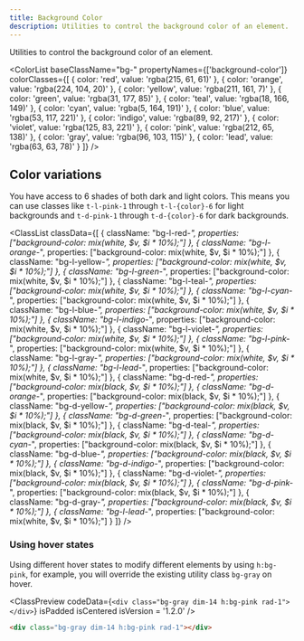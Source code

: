 ```yaml
---
title: Background Color
description: Utilities to control the background color of an element.
---
```



Utilities to control the background color of an element.

<ColorList 
  baseClassName="bg-" 
  propertyNames={['background-color']} 
  colorClasses={[
    { color: 'red', value: 'rgba(215, 61, 61)' },
    { color: 'orange', value: 'rgba(224, 104, 20)' },
    { color: 'yellow', value: 'rgba(211, 161, 7)' },
    { color: 'green', value: 'rgba(31, 177, 85)' },
    { color: 'teal', value: 'rgba(18, 166, 149)' },
    { color: 'cyan', value: 'rgba(5, 164, 191)' },
    { color: 'blue', value: 'rgba(53, 117, 221)' },
    { color: 'indigo', value: 'rgba(89, 92, 217)' },
    { color: 'violet', value: 'rgba(125, 83, 221)' },
    { color: 'pink', value: 'rgba(212, 65, 138)' },
    { color: 'gray', value: 'rgba(96, 103, 115)' },
    { color: 'lead', value: 'rgba(63, 63, 78)' }
  ]}
/>

## Color variations

You have access to 6 shades of both dark and light colors. This means you can use classes like `t-l-pink-1` through `t-l-{color}-6` for light backgrounds and `t-d-pink-1` through `t-d-{color}-6` for dark backgrounds.

<ClassList
  classData={[
    {
      className: "bg-l-red-*",
      properties: ["background-color: mix(white, $v, $i * 10%);"]
    },
    {
      className: "bg-l-orange-*",
      properties: ["background-color: mix(white, $v, $i * 10%);"]
    },
    {
      className: "bg-l-yellow-*",
      properties: ["background-color: mix(white, $v, $i * 10%);"]
    },
    {
      className: "bg-l-green-*",
      properties: ["background-color: mix(white, $v, $i * 10%);"]
    },
    {
      className: "bg-l-teal-*",
      properties: ["background-color: mix(white, $v, $i * 10%);"]
    },
    {
      className: "bg-l-cyan-*",
      properties: ["background-color: mix(white, $v, $i * 10%);"]
    },
    {
      className: "bg-l-blue-*",
      properties: ["background-color: mix(white, $v, $i * 10%);"]
    },
    {
      className: "bg-l-indigo-*",
      properties: ["background-color: mix(white, $v, $i * 10%);"]
    },
    {
      className: "bg-l-violet-*",
      properties: ["background-color: mix(white, $v, $i * 10%);"]
    },
    {
      className: "bg-l-pink-*",
      properties: ["background-color: mix(white, $v, $i * 10%);"]
    },
    {
      className: "bg-l-gray-*",
      properties: ["background-color: mix(white, $v, $i * 10%);"]
    },
    {
      className: "bg-l-lead-*",
      properties: ["background-color: mix(white, $v, $i * 10%);"]
    },
    {
      className: "bg-d-red-*",
      properties: ["background-color: mix(black, $v, $i * 10%);"]
    },
    {
      className: "bg-d-orange-*",
      properties: ["background-color: mix(black, $v, $i * 10%);"]
    },
    {
      className: "bg-d-yellow-*",
      properties: ["background-color: mix(black, $v, $i * 10%);"]
    },
    {
      className: "bg-d-green-*",
      properties: ["background-color: mix(black, $v, $i * 10%);"]
    },
    {
      className: "bg-d-teal-*",
      properties: ["background-color: mix(black, $v, $i * 10%);"]
    },
    {
      className: "bg-d-cyan-*",
      properties: ["background-color: mix(black, $v, $i * 10%);"]
    },
    {
      className: "bg-d-blue-*",
      properties: ["background-color: mix(black, $v, $i * 10%);"]
    },
    {
      className: "bg-d-indigo-*",
      properties: ["background-color: mix(black, $v, $i * 10%);"]
    },
    {
      className: "bg-d-violet-*",
      properties: ["background-color: mix(black, $v, $i * 10%);"]
    },
    {
      className: "bg-d-pink-*",
      properties: ["background-color: mix(black, $v, $i * 10%);"]
    },
    {
      className: "bg-d-gray-*",
      properties: ["background-color: mix(black, $v, $i * 10%);"]
    },
    {
      className: "bg-l-lead-*",
      properties: ["background-color: mix(white, $v, $i * 10%);"]
    }
  ]}
/>

### Using hover states

Using different hover states to modify different elements by using `h:bg-pink`, for example, you will override the existing utility class `bg-gray` on hover.

<ClassPreview
  codeData={`
    <div class="bg-gray dim-14 h:bg-pink rad-1"></div>
  `}
  isPadded
  isCentered
  isVersion = '1.2.0'
/>

```html
<div class="bg-gray dim-14 h:bg-pink rad-1"></div>
```